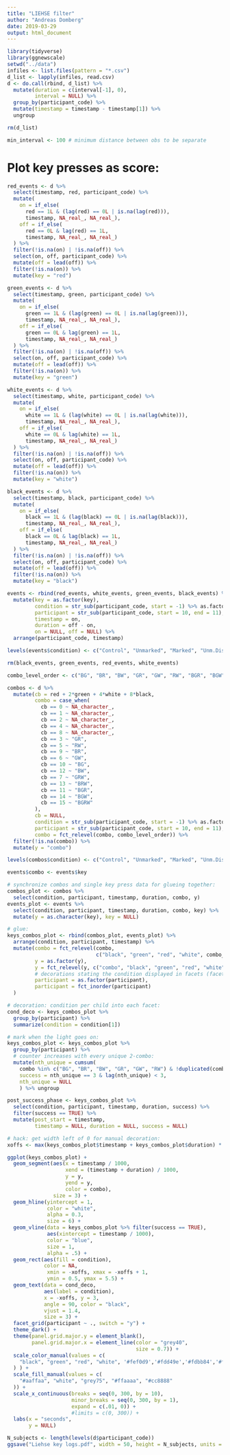 ```yaml
---
title: "LIEHSE filter"
author: "Andreas Domberg"
date: 2019-03-29
output: html_document
---
```


```r
library(tidyverse)
library(ggnewscale)
setwd("../data")
infiles <- list.files(pattern = "*.csv")
d_list <- lapply(infiles, read.csv)
d <- do.call(rbind, d_list) %>% 
  mutate(duration = c(interval[-1], 0),
         interval = NULL) %>% 
  group_by(participant_code) %>% 
  mutate(timestamp = timestamp - timestamp[1]) %>% 
  ungroup

rm(d_list)
```

```r
min_interval <- 100 # minimum distance between obs to be separate
```

# Plot key presses as score:

```r
red_events <- d %>% 
  select(timestamp, red, participant_code) %>%
  mutate(
    on = if_else(
      red == 1L & (lag(red) == 0L | is.na(lag(red))),
      timestamp, NA_real_, NA_real_),
    off = if_else(
      red == 0L & lag(red) == 1L,
      timestamp, NA_real_, NA_real_)
  ) %>% 
  filter(!is.na(on) | !is.na(off)) %>% 
  select(on, off, participant_code) %>% 
  mutate(off = lead(off)) %>% 
  filter(!is.na(on)) %>% 
  mutate(key = "red")

green_events <- d %>% 
  select(timestamp, green, participant_code) %>%
  mutate(
    on = if_else(
      green == 1L & (lag(green) == 0L | is.na(lag(green))),
      timestamp, NA_real_, NA_real_),
    off = if_else(
      green == 0L & lag(green) == 1L,
      timestamp, NA_real_, NA_real_)
  ) %>% 
  filter(!is.na(on) | !is.na(off)) %>% 
  select(on, off, participant_code) %>% 
  mutate(off = lead(off)) %>% 
  filter(!is.na(on)) %>% 
  mutate(key = "green")

white_events <- d %>% 
  select(timestamp, white, participant_code) %>%
  mutate(
    on = if_else(
      white == 1L & (lag(white) == 0L | is.na(lag(white))),
      timestamp, NA_real_, NA_real_),
    off = if_else(
      white == 0L & lag(white) == 1L,
      timestamp, NA_real_, NA_real_)
  ) %>% 
  filter(!is.na(on) | !is.na(off)) %>% 
  select(on, off, participant_code) %>% 
  mutate(off = lead(off)) %>% 
  filter(!is.na(on)) %>% 
  mutate(key = "white")

black_events <- d %>% 
  select(timestamp, black, participant_code) %>%
  mutate(
    on = if_else(
      black == 1L & (lag(black) == 0L | is.na(lag(black))),
      timestamp, NA_real_, NA_real_),
    off = if_else(
      black == 0L & lag(black) == 1L,
      timestamp, NA_real_, NA_real_)
  ) %>% 
  filter(!is.na(on) | !is.na(off)) %>% 
  select(on, off, participant_code) %>% 
  mutate(off = lead(off)) %>% 
  filter(!is.na(on)) %>% 
  mutate(key = "black")

events <- rbind(red_events, white_events, green_events, black_events) %>% 
  mutate(key = as.factor(key),
         condition = str_sub(participant_code, start = -1) %>% as.factor,
         participant = str_sub(participant_code, start = 10, end = 11),
         timestamp = on,
         duration = off - on,
         on = NULL, off = NULL) %>%
  arrange(participant_code, timestamp)

levels(events$condition) <- c("Control", "Unmarked", "Marked", "Unm.Disjunct", "Mkd.Disjunct")

rm(black_events, green_events, red_events, white_events)
```


```r
combo_level_order <- c("BG", "BR", "BW", "GR", "GW", "RW", "BGR", "BGW", "BRW", "GRW", "BGRW")

combos <- d %>%
  mutate(cb = red + 2*green + 4*white + 8*black,
         combo = case_when(
           cb == 0 ~ NA_character_,
           cb == 1 ~ NA_character_,
           cb == 2 ~ NA_character_,
           cb == 4 ~ NA_character_,
           cb == 8 ~ NA_character_,
           cb == 3 ~ "GR",
           cb == 5 ~ "RW",
           cb == 9 ~ "BR",
           cb == 6 ~ "GW",
           cb == 10 ~ "BG",
           cb == 12 ~ "BW",
           cb == 7 ~ "GRW",
           cb == 13 ~ "BRW",
           cb == 11 ~ "BGR",
           cb == 14 ~ "BGW",
           cb == 15 ~ "BGRW"
         ),
         cb = NULL,
         condition = str_sub(participant_code, start = -1) %>% as.factor,
         participant = str_sub(participant_code, start = 10, end = 11),
         combo = fct_relevel(combo, combo_level_order)) %>% 
  filter(!is.na(combo)) %>% 
  mutate(y = "combo")

levels(combos$condition) <- c("Control", "Unmarked", "Marked", "Unm.Disjunct", "Mkd.Disjunct")

```

```r
events$combo <- events$key

# synchronize combos and single key press data for glueing together:
combos_plot <- combos %>% 
  select(condition, participant, timestamp, duration, combo, y)
events_plot <- events %>%
  select(condition, participant, timestamp, duration, combo, key) %>% 
  mutate(y = as.character(key), key = NULL)

# glue:
keys_combos_plot <- rbind(combos_plot, events_plot) %>% 
  arrange(condition, participant, timestamp) %>% 
  mutate(combo = fct_relevel(combo,
                             c("black", "green", "red", "white", combo_level_order)),
         y = as.factor(y),
         y = fct_relevel(y, c("combo", "black", "green", "red", "white")),
         # decorations stating the condition displayed in facets (facets officially are kids):
         participant = as.factor(participant),
         participant = fct_inorder(participant)
  )

# decoration: condition per child into each facet:
cond_deco <- keys_combos_plot %>% 
  group_by(participant) %>% 
  summarize(condition = condition[1])
```

```r
# mark when the light goes on:
keys_combos_plot <- keys_combos_plot %>% 
  group_by(participant) %>% 
  # counter increases with every unique 2-combo:
  mutate(nth_unique = cumsum(
    combo %in% c("BG", "BR", "BW", "GR", "GW", "RW") & !duplicated(combo)),
    success = nth_unique == 3 & lag(nth_unique) < 3,
    nth_unique = NULL
    ) %>% ungroup

post_success_phase <- keys_combos_plot %>% 
  select(condition, participant, timestamp, duration, success) %>% 
  filter(success == TRUE) %>% 
  mutate(post_start = timestamp,
         timestamp = NULL, duration = NULL, success = NULL)
```


```r
# hack: get width left of 0 for manual decoration:
xoffs <- max(keys_combos_plot$timestamp + keys_combos_plot$duration) * 0.01 /1000

ggplot(keys_combos_plot) +
  geom_segment(aes(x = timestamp / 1000,
                   xend = (timestamp + duration) / 1000,
                   y = y,
                   yend = y,
                   color = combo),
               size = 3) +
  geom_hline(yintercept = 1,
             color = "white",
             alpha = 0.3,
             size = 6) +
  geom_vline(data = keys_combos_plot %>% filter(success == TRUE),
             aes(xintercept = timestamp / 1000),
             color = "blue",
             size = 1,
             alpha = .5) +
  geom_rect(aes(fill = condition),
            color = NA,
             xmin = -xoffs, xmax = -xoffs + 1,
             ymin = 0.5, ymax = 5.5) +
  geom_text(data = cond_deco,
            aes(label = condition),
            x = -xoffs, y = 3,
            angle = 90, color = "black",
            vjust = 1.4,
            size = 3) +
  facet_grid(participant ~ ., switch = "y") +
  theme_dark() +
  theme(panel.grid.major.y = element_blank(),
        panel.grid.major.x = element_line(color = "grey40",
                                          size = 0.7)) +
  scale_color_manual(values = c(
    "black", "green", "red", "white", '#fef0d9','#fdd49e','#fdbb84','#fc8d59','#ef6548','#d7301f', 'grey25', 'grey40', 'grey55', 'grey70', 'grey85', "grey80"
  ) ) +
  scale_fill_manual(values = c(
    "#aaffaa", "white", "grey75", "#ffaaaa", "#cc8888"
  )) +
  scale_x_continuous(breaks = seq(0, 300, by = 10),
                     minor_breaks = seq(0, 300, by = 1),
                     expand = c(.01, 0)) +
                     #limits = c(0, 300)) +
  labs(x = "seconds",
       y = NULL)

N_subjects <- length(levels(d$participant_code))
ggsave("Liehse key logs.pdf", width = 50, height = N_subjects, units = "in", limitsize = FALSE)

```

